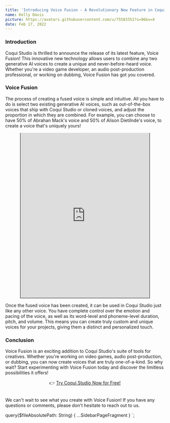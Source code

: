 ```yaml
---
title: 'Introducing Voice Fusion - A Revolutionary New Feature in Coqui Studio!'
name: Kelly Davis
picture: https://avatars.githubusercontent.com/u/75583352?s=96&v=4
date: Feb 17, 2022
---
```



### Introduction

Coqui Studio is thrilled to announce the release of its latest feature, Voice Fusion! This innovative new
technology allows users to combine any two generative AI voices to create a unique and never-before-heard
voice. Whether you're a video game developer, an audio post-production professional, or working on dubbing,
Voice Fusion has got you covered.

### Voice Fusion

The process of creating a fused voice is simple and intuitive. All you have to do is select two existing
generative AI voices, such as out-of-the-box voices that ship with Coqui Studio or cloned voices, and adjust
the proportion in which they are combined. For example, you can choose to have 50% of Abrahan Mack's voice
and 50% of Alison Dietilnde's voice, to create a voice that's uniquely yours!

<div align="center">
  <iframe
    style="width:408px; height:520px;
           border-width: 0px 1px 1px 1px;
           border-style: solid solid solid solid;
           border-color: black black black black;"
    src="https://youtube.com/embed/6qlrJbpG9LE?autoplay=1&loop=1&playlist=6qlrJbpG9LE"
    allow="accelerometer;
        autoplay; encrypted-media; gyroscope; picture-in-picture"
    allowfullscreen
  ></iframe>
</div>

Once the fused voice has been created, it can be used in Coqui Studio just like any other voice. You have
complete control over the emotion and pacing of the voice, as well as its word-level and phoneme-level
duration, pitch, and volume. This means you can create truly custom and unique voices for your projects,
giving them a distinct and personalized touch.

### Conclusion

Voice Fusion is an exciting addition to Coqui Studio's suite of tools for creatives. Whether you're working on video
games, audio post-production, or dubbing, you can now create voices that are truly one-of-a-kind. So why wait? Start
experimenting with Voice Fusion today and discover the limitless possibilities it offers!

<div align="center">
  👉 <a href="https://app.coqui.ai/auth/signup">Try Coqui Studio Now for Free!</a>
</div>
<br />

We can't wait to see what you create with Voice Fusion! If you have any questions or comments, please don't hesitate
to reach out to us.

  query($fileAbsolutePath: String) {
    ...SidebarPageFragment
  }
`;
